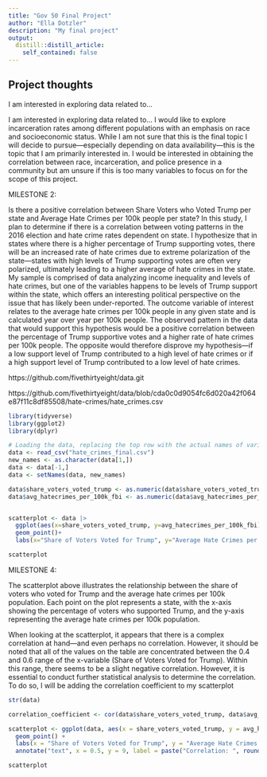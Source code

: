 ```yaml
---
title: "Gov 50 Final Project"
author: "Ella Dotzler"
description: "My final project"
output:
  distill::distill_article:
    self_contained: false
---
```




## Project thoughts

I am interested in exploring data related to...

I am interested in exploring data related to… I would like to explore incarceration rates among different populations with an emphasis on race and socioeconomic status. While I am not sure that this is the final topic I will decide to pursue—especially depending on data availability—this is the topic that I am primarily interested in. I would be interested in obtaining the correlation between race, incarceration, and police presence in a community but am unsure if this is too many variables to focus on for the scope of this project.



MILESTONE 2:

Is there a positive correlation between Share Voters who Voted Trump per state and Average Hate Crimes per 100k people per state? In this study, I plan to determine if there is a correlation between voting patterns in the 2016 election and hate crime rates dependent on state. I hypothesize that in states where there is a higher percentage of Trump supporting votes, there will be an increased rate of hate crimes due to extreme polarization of the state—states with high levels of Trump supporting votes are often very polarized, ultimately leading to a higher average of hate crimes in the state. My sample is comprised of data analyzing income inequality and levels of hate crimes, but one of the variables happens to be levels of Trump support within the state, which offers an interesting political perspective on the issue that has likely been under-reported. The outcome variable of interest relates to the average hate crimes per 100k people in any given state and is calculated year over year per 100k people. The observed pattern in the data that would support this hypothesis would be a positive correlation between the percentage of Trump supportive votes and a higher rate of hate crimes per 100k people. The opposite would therefore disprove my hypothesis—if a low support level of Trump contributed to a high level of hate crimes or if a high support level of Trump contributed to a low level of hate crimes.


https://github.com/fivethirtyeight/data.git

https://github.com/fivethirtyeight/data/blob/cda0c0d9054fc6d020a42f064e87f11c8df85508/hate-crimes/hate_crimes.csv

```r
library(tidyverse)
library(ggplot2)
library(dplyr)

# Loading the data, replacing the top row with the actual names of variables
data <- read_csv("hate_crimes_final.csv")
new_names <- as.character(data[1,])
data <- data[-1,]
data <- setNames(data, new_names)

data$share_voters_voted_trump <- as.numeric(data$share_voters_voted_trump)
data$avg_hatecrimes_per_100k_fbi <- as.numeric(data$avg_hatecrimes_per_100k_fbi)


scatterplot <- data |>
  ggplot(aes(x=share_voters_voted_trump, y=avg_hatecrimes_per_100k_fbi))+
  geom_point()+
  labs(x="Share of Voters Voted for Trump", y="Average Hate Crimes per 100k Population")

scatterplot
```
MILESTONE 4:

The scatterplot above illustrates the relationship between the share of voters who voted for Trump and the average hate crimes per 100k population. Each point on the plot represents a state, with the x-axis showing the percentage of voters who supported Trump, and the y-axis representing the average hate crimes per 100k population.

When looking at the scatterplot, it appears that there is a complex correlation at hand—and even perhaps no correlation. However, it should be noted that all of the values on the table are concentrated between the 0.4 and 0.6 range of the x-variable (Share of Voters Voted for Trump). Within this range, there seems to be a slight negative correlation. However, it is essential to conduct further statistical analysis to determine the correlation. To do so, I will be adding the correlation coefficient to my scatterplot

```r
str(data)

correlation_coefficient <- cor(data$share_voters_voted_trump, data$avg_hatecrimes_per_100k_fbi)

scatterplot <- ggplot(data, aes(x = share_voters_voted_trump, y = avg_hatecrimes_per_100k_fbi)) +
  geom_point() +
  labs(x = "Share of Voters Voted for Trump", y = "Average Hate Crimes per 100k Population") +
  annotate("text", x = 0.5, y = 9, label = paste("Correlation: ", round(correlation_coefficient, 3)))

scatterplot
```

